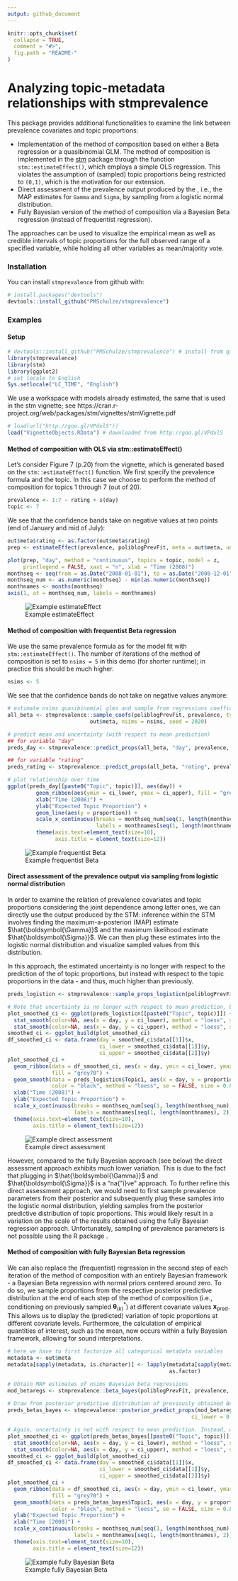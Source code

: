 ```yaml
---
output: github_document
---
```


<!-- README.md is generated from README.Rmd. Please edit that file -->

```r
knitr::opts_chunk$set(
  collapse = TRUE,
  comment = "#>",
  fig.path = "README-"
)
```

# Analyzing topic-metadata relationships with stmprevalence

This package provides additional functionalities to examine the link between prevalence covariates and topic proportions:

- Implementation of the method of composition based on either a Beta regression or a quasibinomial GLM. The method of composition is implemented in the [stm](http://www.structuraltopicmodel.com/) package through the function `stm::estimateEffect()`, which employs a simple OLS regression. This violates the assumption of (sampled) topic proportions being restricted to `(0,1)`, which is the motivation for our extension.
- Direct assessment of the prevalence output produced by the \texttt{stm}, i.e., the MAP estimates for `Gamma` and `Sigma`, by sampling from a logistic normal distribution.
- Fully Bayesian version of the method of composition via a Bayesian Beta regression (instead of frequentist regression).

The approaches can be used to visualize the empirical mean as well as credible intervals of topic proportions for the full observed range of a specified variable, while holding all other variables as mean/majority vote.

### Installation

You can install `stmprevalence` from github with:

```r
# install.packages("devtools")
devtools::install_github("PMSchulze/stmprevalence")
```

### Examples

#### Setup

```r
# devtools::install_github("PMSchulze/stmprevalence") # install from github
library(stmprevalence)
library(stm)
library(ggplot2)
# set locale to English
Sys.setlocale("LC_TIME", "English")
````

We use a workspace with models already estimated, the same that is used in the stm vignette; see https://cran.r-project.org/web/packages/stm/vignettes/stmVignette.pdf

```r
# load(url("http://goo.gl/VPdxlS"))
load("VignetteObjects.RData") # downloaded from http://goo.gl/VPdxlS
```

#### Method of composition with OLS via stm::estimateEffect() 

Let's consider Figure 7 (p.20) from the \texttt{stm} vignette, which is generated based on the `stm::estimateEffect()` function. We first specify the prevalence formula and the topic. In this case we choose to perform the method of composition for topics 1 through 7 (out of 20).

```r
prevalence <- 1:7 ~ rating + s(day)
topic <- 7
```

We see that the confidence bands take on negative values at two points (end of January and mid of July):

```r
out$meta$rating <- as.factor(out$meta$rating)
prep <- estimateEffect(prevalence, poliblogPrevFit, meta = out$meta, uncertainty = "Global")

plot(prep, "day", method = "continuous", topics = topic, model = z, 
     printlegend = FALSE, xaxt = "n", xlab = "Time (2008)")
monthseq <- seq(from = as.Date("2008-01-01"), to = as.Date("2008-12-01"), by = "month")
monthseq_num <- as.numeric(monthseq) - min(as.numeric(monthseq))
monthnames <- months(monthseq)
axis(1, at = monthseq_num, labels = monthnames)
```
![Example estimateEffect](figures/example_plot_estimateEffect.png)

#### Method of composition with frequentist Beta regression

We use the same prevalence formula as for the model fit with `stm::estimateEffect()`. The number of iterations of the method of composition is set to `nsims = 5` in this demo (for shorter runtime); in practice this should be much higher.

```r
nsims <- 5
```

We see that the confidence bands do not take on negative values anymore:

```r
# estimate nsims quasibinomial glms and sample from regressions coefficients
all_beta <- stmprevalence::sample_coefs(poliblogPrevFit, prevalence, type = "beta",
                          out$meta, nsims = nsims, seed = 2020)

# predict mean and uncertainty (with respect to mean prediction)
## for variable "day"
preds_day <- stmprevalence::predict_props(all_beta, "day", prevalence, out$meta)

## for variable "rating"
preds_rating <- stmprevalence::predict_props(all_beta, "rating", prevalence, out$meta)

# plot relationship over time
ggplot(preds_day[[paste0("Topic", topic)]], aes(day)) + 
         geom_ribbon(aes(ymin = ci_lower, ymax = ci_upper), fill = "grey70") +
         xlab("Time (2008)") +
         ylab("Expected Topic Proportion") +
         geom_line(aes(y = proportion)) +
         scale_x_continuous(breaks = monthseq_num[seq(1, length(monthseq_num), 2)], 
                            labels = monthnames[seq(1, length(monthnames), 2)]) +
         theme(axis.text=element_text(size=10), 
               axis.title = element_text(size=12))
````
![Example frequentist Beta](figures/example_plot_freq_beta.png)

#### Direct assessment of the prevalence output via sampling from logistic normal distribution

In order to examine the relation of prevalence covariates and topic proportions considering the joint dependence among latter ones, we can directly use the output produced by the STM: inference within the STM involves finding the maximum-a-posteriori (MAP) estimate $\hat{\boldsymbol{\Gamma}}$ and the maximum likelihood estimate $\hat{\boldsymbol{\Sigma}}$. We can then plug these estimates into the logistic normal distribution and visualize sampled values from this distribution.

In this approach, the estimated uncertainty is no longer with respect to the prediction of the \textit{mean} of topic proportions, but instead with respect to the topic proportions in the data - and thus, much higher than previously.

```r
preds_logisticn <- stmprevalence::sample_props_logisticn(poliblogPrevFit, "day", prevalence, out$meta)

# Note that uncertainty is no longer with respect to mean prediction, but instead shows variation in the data 
plot_smoothed_ci <- ggplot(preds_logisticn[[paste0("Topic", topic)]]) +
  stat_smooth(color=NA, aes(x = day, y = ci_lower), method = "loess", se = FALSE) +
  stat_smooth(color=NA, aes(x = day, y = ci_upper), method = "loess", se = FALSE)
smoothed_ci <- ggplot_build(plot_smoothed_ci)
df_smoothed_ci <- data.frame(day = smoothed_ci$data[[1]]$x,
                             ci_lower = smoothed_ci$data[[1]]$y,
                             ci_upper = smoothed_ci$data[[2]]$y)
plot_smoothed_ci + 
  geom_ribbon(data = df_smoothed_ci, aes(x = day, ymin = ci_lower, ymax = ci_upper), 
              fill = "grey70") +
  geom_smooth(data = preds_logisticn$Topic1, aes(x = day, y = proportion),
              color = "black", method = "loess", se = FALSE, size = 0.8) +
  xlab("Time (2008)") + 
  ylab("Expected Topic Proportion") +
  scale_x_continuous(breaks = monthseq_num[seq(1, length(monthseq_num), 2)], 
                     labels = monthnames[seq(1, length(monthnames), 2)]) +
  theme(axis.text=element_text(size=10), 
        axis.title = element_text(size=12))
```
![Example direct assessment](figures/example_plot_direct_assessment.png)

However, compared to the fully Bayesian approach (see below) the direct assessment approach exhibits much lower variation.
This is due to the fact that plugging in $\hat{\boldsymbol{\Gamma}}$ and $\hat{\boldsymbol{\Sigma}}$ is a "na{\"i}ve" approach. To further refine this direct assessment approach, we would need to first sample prevalence parameters from their posterior and subsequently plug these samples into the logistic normal distribution, yielding samples from the posterior predictive distribution of topic proportions. This would likely result in a variation on the scale of the results obtained using the fully Bayesian regression approach. Unfortunately, sampling of prevalence parameters is not possible using the R package \texttt{stm}.

#### Method of composition with fully Bayesian Beta regression

We can also replace the (frequentist) regression in the second step of each iteration of the method of composition with an entirely Bayesian framework - a Bayesian Beta regression with normal priors centered around zero. To do so, we sample proportions from the respective posterior predictive distribution at the end of each step of the method of composition (i.e., conditioning on previously sampled $\boldsymbol{\theta}_{(k)}^*$) at different covariate values $\boldsymbol{x}_{\text{pred}}$. This allows us to display the (predicted) variation of topic proportions at different covariate levels. Furthermore, the calculation of empirical quantities of interest, such as the mean, now occurs within a fully Bayesian framework, allowing for sound interpretations.

```r
# here we have to first factorize all categorical metadata variables
metadata <- out$meta
metadata[sapply(metadata, is.character)] <- lapply(metadata[sapply(metadata, is.character)], 
                                                   as.factor)

# Obtain MAP estimates of nsims Bayesian beta regressions
mod_betaregs <- stmprevalence::beta_bayes(poliblogPrevFit, prevalence, metadata, nsims = 5)
 
# Draw from posterior predictive distribution of previously obtained Beta regressions
preds_betas_bayes <- stmprevalence::posterior_predict_props(mod_betaregs, "day", prevalence, metadata, 
                                                          ci_lower = 0.025, ci_upper = 0.975)

# Again, uncertainty is not with respect to mean prediction. Instead, we observe predicted variation in the data at a given level of the covariate.
plot_smoothed_ci <- ggplot(preds_betas_bayes[[paste0("Topic", topic)]]) +
  stat_smooth(color=NA, aes(x = day, y = ci_lower), method = "loess", se = FALSE) +
  stat_smooth(color=NA, aes(x = day, y = ci_upper), method = "loess", se = FALSE)
smoothed_ci <- ggplot_build(plot_smoothed_ci)
df_smoothed_ci <- data.frame(day = smoothed_ci$data[[1]]$x,
                             ci_lower = smoothed_ci$data[[1]]$y,
                             ci_upper = smoothed_ci$data[[2]]$y)
plot_smoothed_ci + 
  geom_ribbon(data = df_smoothed_ci, aes(x = day, ymin = ci_lower, ymax = ci_upper), 
              fill = "grey70") +
  geom_smooth(data = preds_betas_bayes$Topic1, aes(x = day, y = proportion),
              color = "black", method = "loess", se = FALSE, size = 0.8) +
  ylab("Expected Topic Proportion") +
  xlab("Time (2008)") + 
  scale_x_continuous(breaks = monthseq_num[seq(1, length(monthseq_num), 2)], 
                     labels = monthnames[seq(1, length(monthnames), 2)]) +
  theme(axis.text=element_text(size=10), 
        axis.title = element_text(size=12))
```
![Example fully Bayesian Beta](figures/example_plot_fully_bayesian_beta.png)
